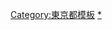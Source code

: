 {{Navbox
|name = 荒川區的町名
|state = {{{state|autocollapse}}}
|titlestyle = background:#efefef;
|bodystyle = background:#f9f9f9;
|groupstyle = background:#efefef;vertical-align:top;padding:0.125em 0.25em;
|liststyle = width:auto;
|oddstyle = background:#fcfcfc;
|evenstyle =
|title={{flagicon image|Flag of Arakawa, Tokyo.svg}} [[荒川區]]的[[町|町名]]
|group1={{link-ja|南千住町|南千住町|南千住}}地域
|list1=[[南千住]]
|group2=[[日暮里町|日暮里]]地域
|list2=[[西日暮里]] &#124; [[東日暮里]]（2～8丁目）
|group3={{link-ja|三河島町|三河島町|三河島}}地域
|list3=[[荒川 (荒川區)|荒川]] &#124; 東日暮里（1丁目） &#124; [[町屋 (荒川區)|町屋]]（1～4、8丁目）
|group4={{link-ja|尾久町|尾久町|尾久}}地域
|list4=[[西尾久]] &#124; [[東尾久]] &#124; 町屋（5～7丁目）
}}<noinclude>
[[Category:東京都模板]]
[[Category:荒川區町名|*]]
</noinclude>